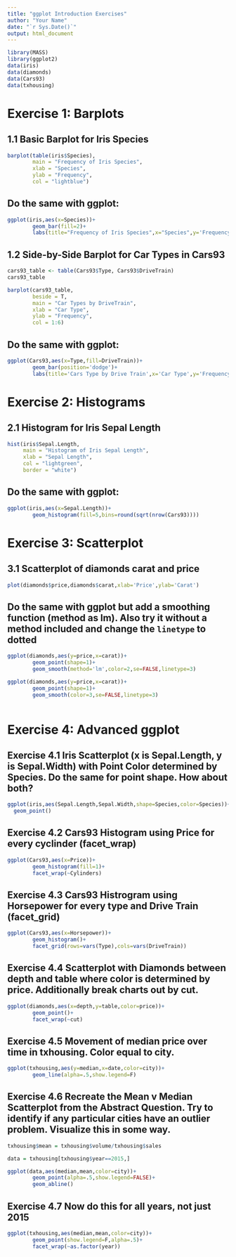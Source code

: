 ---
title: "ggplot Introduction Exercises"
author: "Your Name"
date: "`r Sys.Date()`"
output: html_document
---

```{r}
library(MASS)
library(ggplot2)
data(iris)
data(diamonds)
data(Cars93)
data(txhousing)
```

# Exercise 1: Barplots

## 1.1 Basic Barplot for Iris Species

```{r}
barplot(table(iris$Species), 
        main = "Frequency of Iris Species", 
        xlab = "Species", 
        ylab = "Frequency", 
        col = "lightblue")

```

## Do the same with ggplot:
```{r}
ggplot(iris,aes(x=Species))+
        geom_bar(fill=2)+
        labs(title="Frequency of Iris Species",x="Species",y='Frequency')

```



## 1.2 Side-by-Side Barplot for Car Types in Cars93

```{r}
cars93_table <- table(Cars93$Type, Cars93$DriveTrain)
cars93_table

barplot(cars93_table, 
        beside = T, 
        main = "Car Types by DriveTrain", 
        xlab = "Car Type", 
        ylab = "Frequency", 
        col = 1:6)

```
## Do the same with ggplot:
```{r}
ggplot(Cars93,aes(x=Type,fill=DriveTrain))+
        geom_bar(position='dodge')+
        labs(title='Cars Type by Drive Train',x='Car Type',y='Frequency')

```
# Exercise 2: Histograms

## 2.1 Histogram for Iris Sepal Length

```{r}
hist(iris$Sepal.Length, 
     main = "Histogram of Iris Sepal Length", 
     xlab = "Sepal Length", 
     col = "lightgreen", 
     border = "white")
```
## Do the same with ggplot:
```{r}
ggplot(iris,aes(x=Sepal.Length))+
        geom_histogram(fill=5,bins=round(sqrt(nrow(Cars93))))
```
# Exercise 3: Scatterplot

## 3.1 Scatterplot of diamonds carat and price

```{r}
plot(diamonds$price,diamonds$carat,xlab='Price',ylab='Carat')
```
## Do the same with ggplot but add a smoothing function (method as lm). Also try it without a method included and change the `linetype` to dotted
```{r}
ggplot(diamonds,aes(y=price,x=carat))+
        geom_point(shape=1)+
        geom_smooth(method='lm',color=2,se=FALSE,linetype=3)

ggplot(diamonds,aes(y=price,x=carat))+
        geom_point(shape=1)+
        geom_smooth(color=3,se=FALSE,linetype=3)
        
```
# Exercise 4: Advanced ggplot

## Exercise 4.1 Iris Scatterplot (x is Sepal.Length, y is Sepal.Width) with Point Color determined by Species. Do the same for point shape. How about both?
```{r}
ggplot(iris,aes(Sepal.Length,Sepal.Width,shape=Species,color=Species))+
  geom_point()
```
## Exercise 4.2 Cars93 Histogram using Price for every cyclinder (facet_wrap)
```{r}
ggplot(Cars93,aes(x=Price))+
        geom_histogram(fill=1)+
        facet_wrap(~Cylinders)
```
## Exercise 4.3 Cars93 Histrogram using Horsepower for every type and Drive Train (facet_grid)
```{r}
ggplot(Cars93,aes(x=Horsepower))+
        geom_histogram()+
        facet_grid(rows=vars(Type),cols=vars(DriveTrain))
```
## Exercise 4.4 Scatterplot with Diamonds between depth and table where color is determined by price. Additionally break charts out by cut.
```{r}
ggplot(diamonds,aes(x=depth,y=table,color=price))+
        geom_point()+
        facet_wrap(~cut)
```
## Exercise 4.5 Movement of median price over time in txhousing. Color equal to city.
```{r}
ggplot(txhousing,aes(y=median,x=date,color=city))+
        geom_line(alpha=.5,show.legend=F)
```
## Exercise 4.6 Recreate the Mean v Median Scatterplot from the Abstract Question. Try to identify if any particular cities have an outlier problem. Visualize this in some way.
```{r}
txhousing$mean = txhousing$volume/txhousing$sales

data = txhousing[txhousing$year==2015,]

ggplot(data,aes(median,mean,color=city))+
        geom_point(alpha=.5,show.legend=FALSE)+
        geom_abline()
```
## Exercise 4.7 Now do this for all years, not just 2015
```{r}
ggplot(txhousing,aes(median,mean,color=city))+
        geom_point(show.legend=F,alpha=.5)+
        facet_wrap(~as.factor(year))
```




